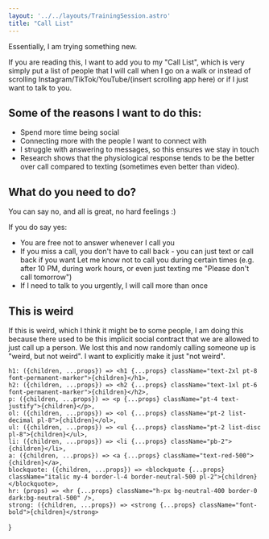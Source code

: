 ```yaml
---
layout: '../../layouts/TrainingSession.astro'
title: "Call List"
---
```


Essentially, I am trying something new.

If you are reading this, I want to add you to my "Call List", which is very
simply put a list of people that I will call when I go on a walk or instead of
scrolling Instagram/TikTok/YouTube/(insert scrolling app here) or if I just
want to talk to you.

## Some of the reasons I want to do this:

* Spend more time being social
* Connecting more with the people I want to connect with
* I struggle with answering to messages, so this ensures we stay in touch
* Research shows that the physiological response tends to be the better over
  call compared to texting (sometimes even better than video).

## What do you need to do?

You can say no, and all is great, no hard feelings :)

If you do say yes:
				
* You are free not to answer whenever I call you
* If you miss a call, you don't have to call back - you can just text or call
  back if you want Let me know not to call you during certain times (e.g. after
  10 PM, during work hours, or even just texting me "Please don't call
  tomorrow")
* If I need to talk to you urgently, I will call more than once
				
## This is weird

If this is weird, which I think it might be to some people, I am doing this
because there used to be this implicit social contract that we are allowed to
just call up a person. We lost this and now randomly calling someone up is
"weird, but not weird". I want to explicitly make it just "not weird".

    h1: ({children, ...props}) => <h1 {...props} className="text-2xl pt-8 font-permanent-marker">{children}</h1>,
    h2: ({children, ...props}) => <h2 {...props} className="text-1xl pt-6 font-permanent-marker">{children}</h2>,
    p: ({children, ...props}) => <p {...props} className="pt-4 text-justify">{children}</p>,
    ol: ({children, ...props}) => <ol {...props} className="pt-2 list-decimal pl-8">{children}</ol>,
    ul: ({children, ...props}) => <ul {...props} className="pt-2 list-disc pl-8">{children}</ul>,
    li: ({children, ...props}) => <li {...props} className="pb-2">{children}</li>,
    a: ({children, ...props}) => <a {...props} className="text-red-500">{children}</a>,
    blockquote: ({children, ...props}) => <blockquote {...props} className="italic my-4 border-l-4 border-neutral-500 pl-2">{children}</blockquote>,
    hr: (props) => <hr {...props} className="h-px bg-neutral-400 border-0 dark:bg-neutral-500" />,
    strong: ({children, ...props}) => <strong {...props} className="font-bold">{children}</strong>
}
